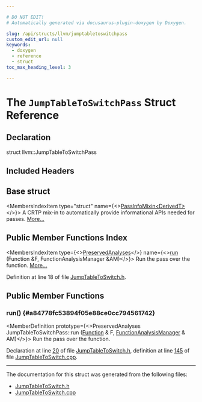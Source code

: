 ```yaml
---

# DO NOT EDIT!
# Automatically generated via docusaurus-plugin-doxygen by Doxygen.

slug: /api/structs/llvm/jumptabletoswitchpass
custom_edit_url: null
keywords:
  - doxygen
  - reference
  - struct
toc_max_heading_level: 3

---
```





# The `JumpTableToSwitchPass` Struct Reference

<DoxygenPage pluginConfig={pluginConfig}>



## Declaration

<CodeBlock>struct llvm::JumpTableToSwitchPass</CodeBlock>

## Included Headers

<IncludesList>
<IncludesListItem
  filePath="llvm/Transforms/Scalar/JumpTableToSwitch.h"
  permalink="/docs/api/files/include/include/llvm/include/llvm/transforms/include/llvm/transforms/scalar/jumptabletoswitch-h"
  isLocal="true" />
</IncludesList>

## Base struct

<MembersIndex>

<MembersIndexItem
  type="struct"
  name={<><a href="/docs/api/structs/llvm/passinfomixin">PassInfoMixin&lt;DerivedT&gt;</a></>}>
A CRTP mix-in to automatically provide informational APIs needed for passes. <a href="/docs/api/structs/llvm/passinfomixin/#details">More...</a>
</MembersIndexItem>

</MembersIndex>

## Public Member Functions Index

<MembersIndex>

<MembersIndexItem
  type={<><a href="/docs/api/classes/llvm/preservedanalyses">PreservedAnalyses</a></>}
  name={<><a href="#a84778fc53894f05e88ce0cc794561742">run</a> (Function &amp;F, FunctionAnalysisManager &amp;AM)</>}>
Run the pass over the function. <a href="#a84778fc53894f05e88ce0cc794561742">More...</a>
</MembersIndexItem>

</MembersIndex>


Definition at line 18 of file <a href="/docs/api/files/include/include/llvm/include/llvm/transforms/include/llvm/transforms/scalar/jumptabletoswitch-h">JumpTableToSwitch.h</a>.

<SectionDefinition>

## Public Member Functions

### run() {#a84778fc53894f05e88ce0cc794561742}

<MemberDefinition
  prototype={<>PreservedAnalyses JumpTableToSwitchPass::run (<a href="/docs/api/classes/llvm/function">Function</a> &amp; F, <a href="/docs/api/namespaces/llvm/#adce09a5a0de0e3177eb00e932734af2f">FunctionAnalysisManager</a> &amp; AM)</>}>
Run the pass over the function.

Declaration at line <a href="/docs/api/files/include/include/llvm/include/llvm/transforms/include/llvm/transforms/scalar/jumptabletoswitch-h/#l00020">20</a> of file <a href="/docs/api/files/include/include/llvm/include/llvm/transforms/include/llvm/transforms/scalar/jumptabletoswitch-h">JumpTableToSwitch.h</a>, definition at line <a href="/docs/api/files/lib/lib/transforms/lib/transforms/scalar/jumptabletoswitch-cpp/#l00145">145</a> of file <a href="/docs/api/files/lib/lib/transforms/lib/transforms/scalar/jumptabletoswitch-cpp">JumpTableToSwitch.cpp</a>.
</MemberDefinition>

</SectionDefinition>

<hr/>

The documentation for this struct was generated from the following files:

<ul>
<li><a href="/docs/api/files/include/include/llvm/include/llvm/transforms/include/llvm/transforms/scalar/jumptabletoswitch-h">JumpTableToSwitch.h</a></li>
<li><a href="/docs/api/files/lib/lib/transforms/lib/transforms/scalar/jumptabletoswitch-cpp">JumpTableToSwitch.cpp</a></li>
</ul>

</DoxygenPage>
